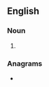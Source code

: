 ==English==

===Noun===
{{head|en|noun form}}

# {{plural of|giaour|lang=en}}

===Anagrams===
* {{anagrams|en|a=agiorsu|Surigao|ragious}}
